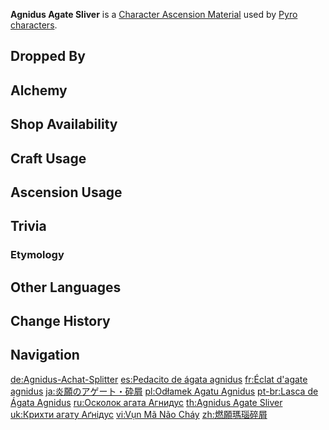 {{Item Infobox
|id           = 104111
|image        = Item Agnidus Agate Sliver.png
|type         = Character Ascension Materials
|invCategory  = Character Development Items
|group        = Agnidus Agate
|group2       = Ascension Gems
|quality      = 2
|description  = Character Ascension Material.
|source1      = Dropped by [[Normal Bosses]] and [[Weekly Bosses]]
|source2      = [[Alchemy]]
|source3      = {{Sold By}}
|source4      = [[Commission]] Bonus Rewards
|source5      = [[Parametric Transformer]]
}}
'''Agnidus Agate Sliver''' is a [[Character Ascension Material]] used by [[Pyro]] [[characters]].

==Dropped By== 
{{Dropped By}}

==Alchemy==
{{Recipe
|type = Converting
|Varunada Lazurite Sliver = 1
|Dust of Azoth = 1
|sort = Varunada Lazurite Sliver;Dust of Azoth
}}
{{Recipe
|type = Converting
|Nagadus Emerald Sliver = 1
|Dust of Azoth = 1
|sort = Nagadus Emerald Sliver;Dust of Azoth
}}
{{Recipe
|type = Converting
|Vajrada Amethyst Sliver = 1
|Dust of Azoth = 1
|sort = Vajrada Amethyst Sliver;Dust of Azoth
}}
{{Recipe
|type = Converting
|Vayuda Turquoise Sliver = 1
|Dust of Azoth = 1
|sort = Vayuda Turquoise Sliver;Dust of Azoth
}}
{{Recipe
|type = Converting
|Shivada Jade Sliver = 1
|Dust of Azoth = 1
|sort = Shivada Jade Sliver;Dust of Azoth
}}
{{Recipe
|type = Converting
|Prithiva Topaz Sliver = 1
|Dust of Azoth = 1
|sort = Prithiva Topaz Sliver;Dust of Azoth
}}

==Shop Availability==
{{Shop Availability|currency=[[Sigil]]}}

==Craft Usage==
{{Craft Usage}}

==Ascension Usage==
{{Ascension Usage}}

==Trivia==
===Etymology===
{{Transclude|Agnidus Agate|Etymology}}

==Other Languages==
{{Other Languages
|en      = Agnidus Agate Sliver
|zhs     = 燃愿玛瑙碎屑
|zhs_rm  = Rán Yuàn Mǎ'nǎo Suìxiè
|zht     = 燃願瑪瑙碎屑
|zht_rm  = Rán Yuàn Mǎ'nǎo Suìxiè
|zh_tl   = {{w|Clastic}} of Burning Wish Agate
|ja      = 炎願のアゲート・砕屑
|ja_rm   = Engan no Ageeto - Saisetsu{{Assumed}}
|ja_tl   = Agate of Burning Desire - {{w|Clastic}}
|ko      = 불타오르는 마노 가루
|ko_tl   = Burning Agate Dust
|es      = Pedacito de ágata agnidus
|es_tl   = Agnidus Agate Nibble
|fr      = Éclat d'agate agnidus
|fr_tl   = Agnidus Agate Sliver
|ru      = Осколок агата Агнидус
|ru_tl   = Sliver of Agnidus Agate
|th      = Agnidus Agate Sliver
|vi      = Vụn {{tt|Mã Não|瑪瑙}} Cháy
|vi_tl   = Shard of Burning Agate
|de      = Agnidus-Achat-Splitter
|de_tl   = Agnidus Agate Sliver
|id      = Agnidus Agate Sliver
|pt      = Lasca de Ágata Agnidus
|pt_tl   = 
|tr      = Agnidus Akiği Tozu
|tr_tl   = 
|it      = Scheggia d'agata Agnidus
|it_tl   = Agnidus Agate Shard
}}

==Change History==
{{Change History|1.0}}

==Navigation==
{{Development Item Navbox|Character Ascension Materials}}

[[de:Agnidus-Achat-Splitter]]
[[es:Pedacito de ágata agnidus]]
[[fr:Éclat d'agate agnidus]]
[[ja:炎願のアゲート・砕屑]]
[[pl:Odłamek Agatu Agnidus]]
[[pt-br:Lasca de Ágata Agnidus]]
[[ru:Осколок агата Агнидус]]
[[th:Agnidus Agate Sliver]]
[[uk:Крихти агату Аґнідус]]
[[vi:Vụn Mã Não Cháy]]
[[zh:燃願瑪瑙碎屑]]